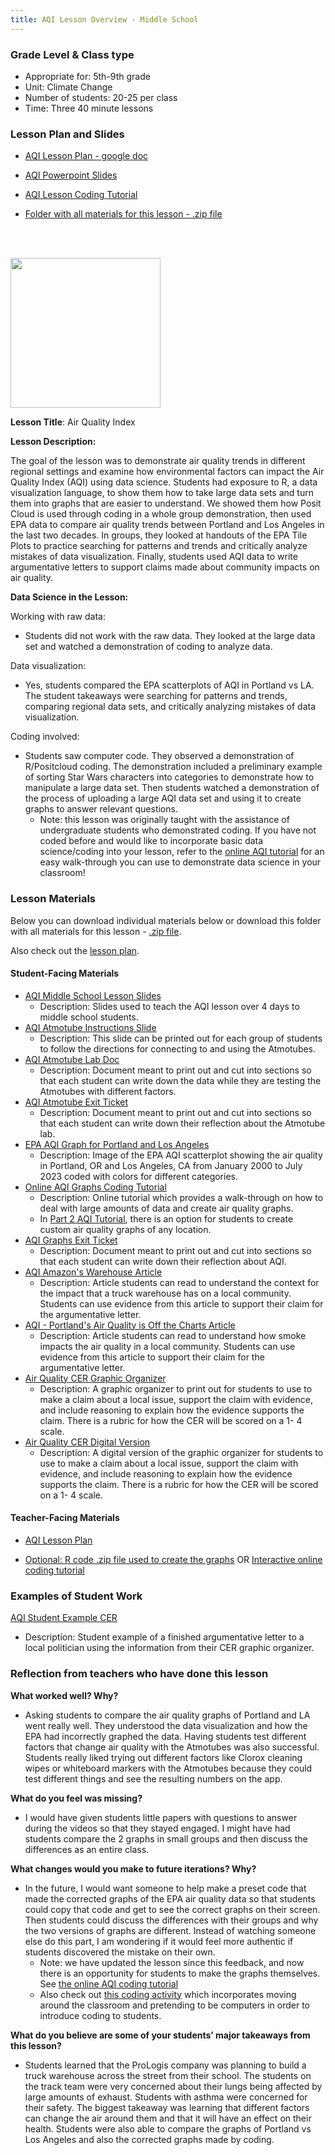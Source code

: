 ```yaml
---
title: AQI Lesson Overview - Middle School
---
```


::: column-margin
### Grade Level & Class type

-   Appropriate for: 5th-9th grade
-   Unit: Climate Change
-   Number of students: 20-25 per class
-   Time: Three 40 minute lessons

### Lesson Plan and Slides

-   [AQI Lesson Plan - google doc](https://docs.google.com/document/d/1kCziI6JU0PTtkSJ0dqp8drIYHx0FHaQy/edit?pli=1){target="_blank"}

-   [AQI Powerpoint Slides](https://lewis-and-clark-data-science.github.io/6-12-Data-Science-Resources/files/lesson_links/AQI/AQI Middle School Lesson Slides.pptx)

-   [AQI Lesson Coding Tutorial](https://lewis-and-clark-data-science.github.io/6-12-Data-Science-Resources/tutorials/AQI_tutorial.html){target="_blank"}

-   [Folder with all materials for this lesson - .zip file](https://lewis-and-clark-data-science.github.io/6-12-Data-Science-Resources/files/lesson_links/AQI/AQI_lesson_folder.zip)

<br> <br>

![](https://lewis-and-clark-data-science.github.io/6-12-Data-Science-Resources/files/figures/aqiimage.jpg){fig-align="left" fig-alt="AQI levels" height="2.5in"}
:::

**Lesson Title**: Air Quality Index

**Lesson Description:**

The goal of the lesson was to demonstrate air quality trends in different regional settings and examine how environmental factors can impact the Air Quality Index (AQI) using data science. Students had exposure to R, a data visualization language, to show them how to take large data sets and turn them into graphs that are easier to understand. We showed them how Posit Cloud is used through coding in a whole group demonstration, then used EPA data to compare air quality trends between Portland and Los Angeles in the last two decades. In groups, they looked at handouts of the EPA Tile Plots to practice searching for patterns and trends and critically analyze mistakes of data visualization. Finally, students used AQI data to write argumentative letters to support claims made about community impacts on air quality.

**Data Science in the Lesson:**

Working with raw data:

-   Students did not work with the raw data. They looked at the large data set and watched a demonstration of coding to analyze data.

Data visualization:

-   Yes, students compared the EPA scatterplots of AQI in Portland vs LA. The student takeaways were searching for patterns and trends, comparing regional data sets, and critically analyzing mistakes of data visualization.

Coding involved:

-   Students saw computer code. They observed a demonstration of R/Positcloud coding. The demonstration included a preliminary example of sorting Star Wars characters into categories to demonstrate how to manipulate a large data set. Then students watched a demonstration of the process of uploading a large AQI data set and using it to create graphs to answer relevant questions.
    -   Note: this lesson was originally taught with the assistance of undergraduate students who  demonstrated coding. If you have not coded before and would like to incorporate basic data science/coding into your lesson, refer to the [online AQI tutorial](https://lewis-and-clark-data-science.github.io/6-12-Data-Science-Resources/tutorials/AQI_tutorial.html) for an easy walk-through you can use to demonstrate data science in your classroom!

### Lesson Materials

Below you can download individual materials below or download this folder with all materials for this lesson - [.zip file](https://lewis-and-clark-data-science.github.io/6-12-Data-Science-Resources/files/lesson_links/AQI/AQI_lesson_folder.zip). 

Also check out the [lesson plan](https://lewis-and-clark-data-science.github.io/6-12-Data-Science-Resources/lesson_plans/AQI_lessons/AQI_middle_lesson_plan.html). 

#### **Student-Facing Materials**

-   [AQI Middle School Lesson Slides](https://lewis-and-clark-data-science.github.io/6-12-Data-Science-Resources/files/lesson_links/AQI/AQI Middle School Lesson Slides.pptx)
    -   Description: Slides used to teach the AQI lesson over 4 days to middle school students.

-   [AQI Atmotube Instructions Slide](https://lewis-and-clark-data-science.github.io/6-12-Data-Science-Resources/files/lesson_links/AQI/AQI AtmoTube Instructions.pptx)
    -   Description: This slide can be printed out for each group of students to follow the directions for connecting to and using the Atmotubes.

-   [AQI Atmotube Lab Doc](https://lewis-and-clark-data-science.github.io/6-12-Data-Science-Resources/files/lesson_links/AQI/AQI Atmotube Lab.docx)
    -   Description: Document meant to print out and cut into sections so that each student can write down the data while they are testing the Atmotubes with different factors.

-   [AQI Atmotube Exit Ticket](https://lewis-and-clark-data-science.github.io/6-12-Data-Science-Resources/files/lesson_links/AQI/AQI Atmotube Exit Ticket.docx)
    -   Description: Document meant to print out and cut into sections so that each student can write down their reflection about the Atmotube lab.

-   [EPA AQI Graph for Portland and Los Angeles](https://lewis-and-clark-data-science.github.io/6-12-Data-Science-Resources/files/lesson_links/AQI/AQI EPA Graphs for Portland and Los Angeles.docx)
    -   Description: Image of the EPA AQI scatterplot showing the air quality in Portland, OR and Los Angeles, CA from January 2000 to July 2023 coded with colors for different categories.

-   [Online AQI Graphs Coding Tutorial](https://lewis-and-clark-data-science.github.io/6-12-Data-Science-Resources/tutorials/AQI_tutorial.html)
    -   Description: Online tutorial which provides a walk-through on how to deal with large amounts of data and create air quality graphs. 
    -   In [Part 2 AQI Tutorial](https://lewis-and-clark-data-science.github.io/6-12-Data-Science-Resources/tutorials/AQI_tutorial_advanced.html), there is an option for students to create custom air quality graphs of any location. 

-   [AQI Graphs Exit Ticket](https://lewis-and-clark-data-science.github.io/6-12-Data-Science-Resources/files/lesson_links/AQI/AQI Graphs Exit Ticket.docx)
    -   Description: Document meant to print out and cut into sections so that each student can write down their reflection about AQI.

-   [AQI Amazon\'s Warehouse Article](https://lewis-and-clark-data-science.github.io/6-12-Data-Science-Resources/files/lesson_links/AQI/AQI - Amazon's warehouse.docx)
    -   Description: Article students can read to understand the context for the impact that a truck warehouse has on a local community. Students can use evidence from this article to support their claim for the argumentative letter.

-   [ AQI - Portland\'s Air Quality is Off the Charts Article](https://lewis-and-clark-data-science.github.io/6-12-Data-Science-Resources/files/lesson_links/AQI/AQI - Portland’s air quality.docx)
    -   Description: Article students can read to understand how smoke impacts the air quality in a local community. Students can use evidence from this article to support their claim for the argumentative letter.

-   [Air Quality CER Graphic Organizer](https://lewis-and-clark-data-science.github.io/6-12-Data-Science-Resources/files/lesson_links/AQI/AQI CER Graphic Organizer.docx)
    -   Description: A graphic organizer to print out for students to use to make a claim about a local issue, support the claim with evidence, and include reasoning to explain how the evidence supports the claim. There is a rubric for how the CER will be scored on a 1- 4 scale.

-   [Air Quality CER Digital Version](https://lewis-and-clark-data-science.github.io/6-12-Data-Science-Resources/files/lesson_links/AQI/AQI CER Digital Version.docx)
    -   Description: A digital version of the graphic organizer for students to use to make a claim about a local issue, support the claim with evidence, and include reasoning to explain how the evidence supports the claim. There is a rubric for how the CER will be scored on a 1- 4 scale.
    
#### **Teacher-Facing Materials**

-   [AQI Lesson Plan](https://lewis-and-clark-data-science.github.io/6-12-Data-Science-Resources/lesson_plans/AQI_lessons/AQI_middle_lesson_plan.html)

-   [Optional: R code .zip file used to create the graphs](https://lewis-and-clark-data-science.github.io/6-12-Data-Science-Resources/files/lesson_code_zips/AQILessonCode.zip) OR [Interactive online coding tutorial](https://lewis-and-clark-data-science.github.io/6-12-Data-Science-Resources/tutorials/AQI_tutorial.html)


### Examples of Student Work 

[AQI Student Example CER](https://lewis-and-clark-data-science.github.io/6-12-Data-Science-Resources/files/lesson_links/AQI/AQI Student Example Letter.jpeg)
    
-   Description: Student example of a finished argumentative letter to a local politician using the information from their CER graphic organizer.

### Reflection from teachers who have done this lesson

**What worked well? Why?**

-   Asking students to compare the air quality graphs of Portland and LA went really well. They understood the data visualization and how the EPA had incorrectly graphed the data. Having students test different factors that change air quality with the Atmotubes was also successful. Students really liked  trying out different factors like Clorox cleaning wipes or whiteboard markers with the Atmotubes because they could test different things and see the resulting numbers on the app. 

**What do you feel was missing?**

-   I would have given students little papers with questions to answer during the videos so that they stayed engaged. I might have had students compare the 2 graphs in small groups and then discuss the differences as an entire class.

**What changes would you make to future iterations? Why?**

-   In the future, I would want someone to help make a preset code that made the corrected graphs of the EPA air quality data so that students could copy that code and get to see the correct graphs on their screen. Then students could discuss the differences with their groups and why the two versions of graphs are different. Instead of watching someone else do this part, I am wondering if it would feel more authentic if students discovered the mistake on their own.
    -   Note: we have updated the lesson since this feedback, and now there is an opportunity for students to make the graphs themselves. See [the online AQI coding tutorial](https://lewis-and-clark-data-science.github.io/6-12-Data-Science-Resources/tutorials/AQI_tutorial.html)
    -   Also check out [this coding activity](https://lewis-and-clark-data-science.github.io/6-12-Data-Science-Resources/lesson_plans/mini_lessons.html#sec-pretend_computers) which incorporates moving around the classroom and pretending to be computers in order to introduce coding to students. 

**What do you believe are some of your students' major takeaways from this lesson?**

-   Students learned that the ProLogis company was planning to build a truck warehouse across the street from their school. The students on the track team were very concerned about their lungs being affected by large amounts of exhaust. Students with asthma were concerned for their safety. The biggest takeaway was learning that different factors can change the air around them and that it will have an effect on their health. Students were also able to compare the graphs of Portland vs Los Angeles and also the corrected graphs made by coding.

